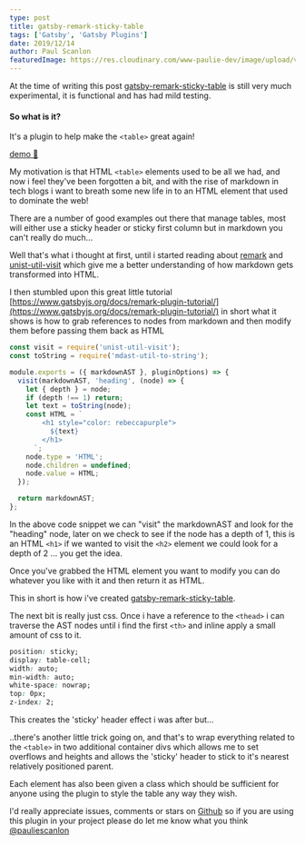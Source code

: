 ```yaml
---
type: post
title: gatsby-remark-sticky-table
tags: ['Gatsby', 'Gatsby Plugins']
date: 2019/12/14
author: Paul Scanlon
featuredImage: https://res.cloudinary.com/www-paulie-dev/image/upload/v1595915540/paulie.dev/2019/11/24/gatsby-remark-sticky-table_wn2ozg.jpg
---
```


At the time of writing this post
[gatsby-remark-sticky-table](https://github.com/PaulieScanlon/gatsby-remark-sticky-table) is still very much
experimental, it is functional and has had mild testing.

#### So what is it?

It's a plugin to help make the `<table>` great again!

[demo 🧲](https://gatsby-remark-sticky-table.netlify.com/)

My motivation is that HTML `<table>` elements used to be all we had, and now i feel they've been forgotten a bit, and
with the rise of markdown in tech blogs i want to breath some new life in to an HTML element that used to dominate the
web!

There are a number of good examples out there that manage tables, most will either use a sticky header or sticky first
column but in markdown you can't really do much...

Well that's what i thought at first, until i started reading about [remark](https://github.com/remarkjs/remark) and
[unist-util-visit](https://github.com/syntax-tree/unist-util-visit) which give me a better understanding of how markdown
gets transformed into HTML.

I then stumbled upon this great little tutorial
[https://www.gatsbyjs.org/docs/remark-plugin-tutorial/](https://www.gatsbyjs.org/docs/remark-plugin-tutorial/) in short
what it shows is how to grab references to nodes from markdown and then modify them before passing them back as HTML

```javascript
const visit = require('unist-util-visit');
const toString = require('mdast-util-to-string');

module.exports = ({ markdownAST }, pluginOptions) => {
  visit(markdownAST, 'heading', (node) => {
    let { depth } = node;
    if (depth !== 1) return;
    let text = toString(node);
    const HTML = `
        <h1 style="color: rebeccapurple">
          ${text}
        </h1>
      `;
    node.type = 'HTML';
    node.children = undefined;
    node.value = HTML;
  });

  return markdownAST;
};
```

In the above code snippet we can "visit" the markdownAST and look for the "heading" node, later on we check to see if
the node has a depth of 1, this is an HTML `<h1>` if we wanted to visit the `<h2>` element we could look for a depth of
2 ... you get the idea.

Once you've grabbed the HTML element you want to modify you can do whatever you like with it and then return it as HTML.

This in short is how i've created
[gatsby-remark-sticky-table](https://github.com/PaulieScanlon/gatsby-remark-sticky-table).

The next bit is really just css. Once i have a reference to the `<thead>` i can traverse the AST nodes until i find the
first `<th>` and inline apply a small amount of css to it.

```css
position: sticky;
display: table-cell;
width: auto;
min-width: auto;
white-space: nowrap;
top: 0px;
z-index: 2;
```

This creates the 'sticky' header effect i was after but...

..there's another little trick going on, and that's to wrap everything related to the `<table>` in two additional
container divs which allows me to set overflows and heights and allows the 'sticky' header to stick to it's nearest
relatively positioned parent.

Each element has also been given a class which should be sufficient for anyone using the plugin to style the table any
way they wish.

I'd really appreciate issues, comments or stars on [Github](https://github.com/PaulieScanlon/gatsby-remark-sticky-table)
so if you are using this plugin in your project please do let me know what you think
[@pauliescanlon](https://twitter.com/PaulieScanlon)
